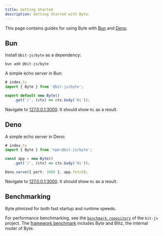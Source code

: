```yaml
---
title: Getting Started
description: Getting Started with Byte.
---
```


This page contains guides for using Byte with [Bun](#bun) and [Deno](#deno).

## Bun
Install `@bit-js/byte` as a dependency:
```bash
bun add @bit-js/byte
```

A simple echo server in Bun:
```ts
# index.ts
import { Byte } from '@bit-js/byte';

export default new Byte()
    .get('/', (ctx) => ctx.body('Hi'));
```

Navigate to [127.0.0.1:3000](http://127.0.0.1:3000). It should show `Hi` as a result.

## Deno
A simple echo server in Deno:
```ts
# index.ts
import { Byte } from 'npm:@bit-js/byte';

const app = new Byte()
    .get('/', (ctx) => ctx.body('Hi'));

Deno.serve({ port: 3000 }, app.fetch);
```

Navigate to [127.0.0.1:3000](http://127.0.0.1:3000). It should show `Hi` as a result.

## Benchmarking
Byte ptimized for both fast startup and runtime speeds.

For performance benchmarking, see the [`benchmark repository`](https://github.com/bit-js/bench) of the `bit-js` project. 
The [framework benchmark](https://github.com/bit-js/bench/tree/main/frameworks) includes Byte and Blitz, the internal router of Byte.
